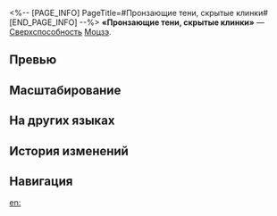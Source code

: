 <%-- [PAGE_INFO]
PageTitle=#Пронзающие тени, скрытые клинки#
[END_PAGE_INFO] --%>
{{Навык Инфобокс
|Название         = Пронзающие тени, скрытые клинки
|Изображение      = Навык Пронзающие тени, скрытые клинки.png
|Персонаж         = Моцзэ
|Тип              = Сверхспособность
|Тэг              = Одиночная атака
|УронСтойк        = 30
|ЭнергияГен       = 5
|Энергия          = 120
|Длительность     = 
|Описание         = Наносит выбранному противнику электрический урон, равный {{Цвет|Выделенный|162%—291,6%}} от силы атаки Моцзэ, и выполняет {{Доп эффект|бонус-атаку}}, описанную в таланте персонажа. Если цель оказалась побеждена до начала {{Доп эффект|бонус-атаки}}, то эта {{Доп эффект|бонус-атака}} будет направлена на случайного противника.
|Свойство1        = 
|Масштабирование1 = 
}}
'''«Пронзающие тени, скрытые клинки»''' — [[Сверхспособность]] [[Моцзэ]].

==Превью==
{{Превью
|Файл = Пронзающие тени, скрытые клинки Превью
}}

==Масштабирование==
{{Масштабирование навыка|тип=Сверхспособность
|162%;172.8%;183.6%;194.4%;205.2%;216%;229.5%;243%;256.5%;270%;280.8%;291.6%;302.4%;313.2%;324%
}}

==На других языках==
{{На других языках
|en   = Dash In, Gash Out
|zhs  = 锋入幽渺，影出凌厉
|zht  = 鋒入幽渺，影出凌厲
|ja   = {{Rubi|潜|ひそ}}む{{Rubi|刃|やいば}}、{{Rubi|鋭|するど}}い{{Rubi|影|かげ}}
|ko   = 날렵한 예기, 맹렬한 그림자
|es   = Puñalada y evasión
|fr   = Perforation des ténèbres
|ru   = Пронзающие тени, скрытые клинки
|th   = Dash In, Gash Out
|vi   = Dao Lạnh Vô Tình
|de   = Spitze Schatten verborgener Klingen
|id   = Dash In, Gash Out
|pt   = Invadir, Fugir
}}

==История изменений==
{{История изменений|3.5}}

==Навигация==
{{Навык Навбокс|Моцзэ}}

[[en:]]
